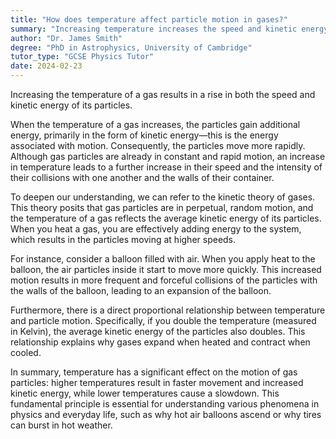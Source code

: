 ```yaml
---
title: "How does temperature affect particle motion in gases?"
summary: "Increasing temperature increases the speed and kinetic energy of gas particles."
author: "Dr. James Smith"
degree: "PhD in Astrophysics, University of Cambridge"
tutor_type: "GCSE Physics Tutor"
date: 2024-02-23
---
```


Increasing the temperature of a gas results in a rise in both the speed and kinetic energy of its particles.

When the temperature of a gas increases, the particles gain additional energy, primarily in the form of kinetic energy—this is the energy associated with motion. Consequently, the particles move more rapidly. Although gas particles are already in constant and rapid motion, an increase in temperature leads to a further increase in their speed and the intensity of their collisions with one another and the walls of their container.

To deepen our understanding, we can refer to the kinetic theory of gases. This theory posits that gas particles are in perpetual, random motion, and the temperature of a gas reflects the average kinetic energy of its particles. When you heat a gas, you are effectively adding energy to the system, which results in the particles moving at higher speeds.

For instance, consider a balloon filled with air. When you apply heat to the balloon, the air particles inside it start to move more quickly. This increased motion results in more frequent and forceful collisions of the particles with the walls of the balloon, leading to an expansion of the balloon.

Furthermore, there is a direct proportional relationship between temperature and particle motion. Specifically, if you double the temperature (measured in Kelvin), the average kinetic energy of the particles also doubles. This relationship explains why gases expand when heated and contract when cooled.

In summary, temperature has a significant effect on the motion of gas particles: higher temperatures result in faster movement and increased kinetic energy, while lower temperatures cause a slowdown. This fundamental principle is essential for understanding various phenomena in physics and everyday life, such as why hot air balloons ascend or why tires can burst in hot weather.
    